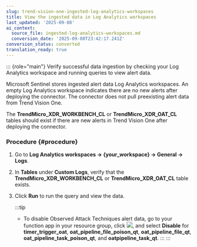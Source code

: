 ```yaml
---
slug: trend-vision-one-ingested-log-analytics-workspaces
title: View the ingested data in Log Analytics workspaces
last_updated: '2025-09-08'
ai_context:
  source_file: ingested-log-analytics-workspaces.md
  conversion_date: '2025-09-08T23:42:17.241Z'
conversion_status: converted
translation_ready: true
---
```


::: {role="main"}
Verify successful data ingestion by checking your Log Analytics workspace and running queries to view alert data.

Microsoft Sentinel stores ingested alert data Log Analytics workspaces. An empty Log Analytics workspace indicates there are no new alerts after deploying the connector. The connector does not pull preexisting alert data from Trend Vision One.

The **TrendMicro_XDR_WORKBENCH_CL** or **TrendMicro_XDR_OAT_CL** tables should exist if there are new alerts in Trend Vision One after deploying the connector.

### Procedure {#procedure}

1.  Go to **Log Analytics workspaces → {your_workspace} → General → Logs**.

2.  In **Tables** under **Custom Logs**, verify that the **TrendMicro_XDR_WORKBENCH_CL** or **TrendMicro_XDR_OAT_CL** table exists.

3.  Click **Run** to run the query and view the data.

    :::tip

    - To disable Observed Attack Techniques alert data, go to your function app in your resource group, click ![](/images/horizontalEllipsisIcon=GUID-20240826102020.webp), and select **Disable** for **timer_trigger_oat**, **oat_pipeline_file_poison_qt**, **oat_pipeline_file_qt**, **oat_pipeline_task_poison_qt**, and **oatpipeline_task_qt**.
    :::
:::
